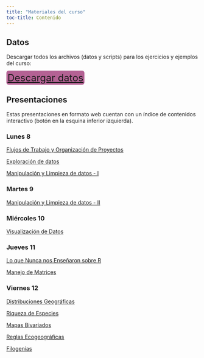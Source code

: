 ```yaml
---
title: "Materiales del curso"
toc-title: Contenido
---
```


## Datos 

Descargar todos los archivos (datos y scripts) para los ejercicios y ejemplos del curso:

[️[Descargar datos](archivos-ej/datoscurso.zip)]{style="font-size: 1.6rem; background-color: #b46294; 	padding: 3px;	border-radius: 6px; text-align: center;"}

## Presentaciones

Estas presentaciones en formato web cuentan con un índice de contenidos interactivo (botón en la esquina inferior izquierda).

### Lunes 8
[Flujos de Trabajo y Organización de Proyectos ](presentaciones/1-flujos_trabajo.qmd){.external target="_blank"}

[Exploración de datos ](presentaciones/1.1-exploracion_rapida_datos.qmd){.external target="_blank"}

[Manipulación y Limpieza de datos - I](presentaciones/2-manipulacion_y_limpieza.qmd){.external target="_blank"}

### Martes 9

[Manipulación y Limpieza de datos - II](presentaciones/2-manipulacion_y_limpieza.qmd){.external target="_blank"}

### Miércoles 10

[Visualización de Datos](presentaciones/3-visualizacion.qmd){.external target="_blank"}

### Jueves 11

[Lo que Nunca nos Enseñaron sobre R](presentaciones/4-LQNNESR.qmd){.external target="_blank"}

[Manejo de Matrices](presentaciones/4.1-matricesv2.qmd){.external target="_blank"}

### Viernes 12

[Distribuciones Geográficas](presentaciones/5.0-distribuciones_geograficas.qmd){.external target="_blank"}

[Riqueza de Especies](presentaciones/5-gradiente_riqueza.qmd){.external target="_blank"}

[Mapas Bivariados](presentaciones/5.1-mapas_bivariados.qmd){.external target="_blank"}

[Reglas Ecogeográficas](presentaciones/5.2-regla_ecogeografica.qmd){.external target="_blank"}

[Filogenias](presentaciones/5.4-filogenias.qmd){.external target="_blank"}
